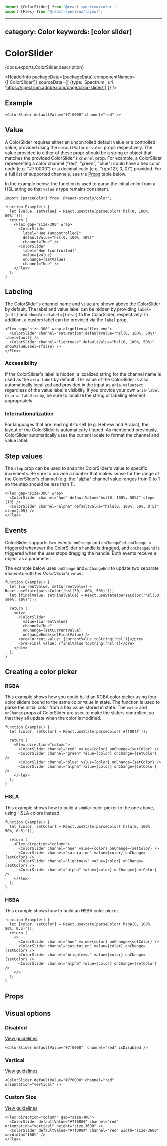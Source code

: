 <!-- Copyright 2020 Adobe. All rights reserved.
This file is licensed to you under the Apache License, Version 2.0 (the "License");
you may not use this file except in compliance with the License. You may obtain a copy
of the License at http://www.apache.org/licenses/LICENSE-2.0
Unless required by applicable law or agreed to in writing, software distributed under
the License is distributed on an "AS IS" BASIS, WITHOUT WARRANTIES OR REPRESENTATIONS
OF ANY KIND, either express or implied. See the License for the specific language
governing permissions and limitations under the License. -->



```jsx import
import {ColorSlider} from '@react-spectrum/color';
import {Flex} from '@react-spectrum/layout';
```

---
category: Color
keywords: [color slider]
---

# ColorSlider

<p>{docs.exports.ColorSlider.description}</p>

<HeaderInfo
  packageData={packageData}
  componentNames={['ColorSlider']}
  sourceData={[
    {type: 'Spectrum', url: 'https://spectrum.adobe.com/page/color-slider/'}
  ]} />

## Example

```tsx example
<ColorSlider defaultValue="#7f0000" channel="red" />
```

## Value

A ColorSlider requires either an uncontrolled default value or a controlled value, provided using the `defaultValue` or `value` props respectively.
The value provided to either of these props should be a string or <TypeLink links={colorTypes.links} type={colorTypes.exports.Color} /> object that matches the provided ColorSlider's `channel` prop. For example, a
ColorSlider representing a color channel ("red", "green", "blue") could have a hex color code (e.g. "#7f0000") or a decimal code (e.g. "rgb(127, 0, 0)") provided.
For a full list of supported channels, see the [Props](#props) table below.

In the example below, the <TypeLink links={statelyDocs.links} type={statelyDocs.exports.parseColor} /> function is used to parse the initial color from a HSL string
so that `value`'s type remains consistent.

```tsx example
import {parseColor} from '@react-stately/color';

function Example() {
  let [value, setValue] = React.useState(parseColor('hsl(0, 100%, 50%)'));
  return (
    <Flex gap="size-300" wrap>
      <ColorSlider
        label="Hue (uncontrolled)"
        defaultValue="hsl(0, 100%, 50%)"
        channel="hue" />
      <ColorSlider
        label="Hue (controlled)"
        value={value}
        onChange={setValue}
        channel="hue" />
    </Flex>
  );
}
```

## Labeling

The ColorSlider's channel name and value are shown above the ColorSlider by default. The label and value label can be hidden by providing
`label={null}` and `showValueLabel={false}` to the ColorSlider, respectively. In addition, a custom label can be provided via the `label` prop.

```tsx example
<Flex gap="size-300" wrap alignItems="flex-end">
  <ColorSlider channel="saturation" defaultValue="hsl(0, 100%, 50%)" label={null} />
  <ColorSlider channel="lightness" defaultValue="hsl(0, 100%, 50%)" showValueLabel={false} />
</Flex>
```

### Accessibility

If the ColorSlider's label is hidden, a localized string for the channel name is used as the `aria-label` by default. The value of the ColorSlider
is also automatically localized and provided to the input as `aria-valuetext` regardless of the value label's visibility. If you provide your own `aria-label`
or `aria-labelledby`, be sure to localize the string or labeling element appropriately.

### Internationalization

For languages that are read right-to-left (e.g. Hebrew and Arabic), the layout of the ColorSlider is automatically flipped. As mentioned previously,
ColorSlider automatically uses the current locale to format the channel and value label.

## Step values

The `step` prop can be used to snap the ColorSlider's value to specific increments. Be sure to provide a number that makes sense for the range of the ColorSlider's channel
(e.g. the "alpha" channel value ranges from 0 to 1 so the step should be less than 1).

```tsx example
<Flex gap="size-300" wrap>
  <ColorSlider channel="hue" defaultValue="hsl(0, 100%, 50%)" step={10} />
  <ColorSlider channel="alpha" defaultValue="hsla(0, 100%, 50%, 0.5)" step={.05} />
</Flex>
```

## Events

ColorSlider supports two events: `onChange` and `onChangeEnd`. `onChange` is triggered whenever the ColorSlider's handle is dragged, and `onChangeEnd`
is triggered when the user stops dragging the handle. Both events receive a <TypeLink links={colorTypes.links} type={colorTypes.exports.Color} /> object
as a parameter.

The example below uses `onChange` and `onChangeEnd` to update two separate elements with the ColorSlider's value.

```tsx example
function Example() {
  let [currentValue, setCurrentValue] = React.useState(parseColor('hsl(50, 100%, 50%)'));
  let [finalValue, setFinalValue] = React.useState(parseColor('hsl(50, 100%, 50%)'));

  return (
    <div>
      <ColorSlider
        value={currentValue}
        channel="hue"
        onChange={setCurrentValue}
        onChangeEnd={setFinalValue} />
      <pre>Current value: {currentValue.toString('hsl')}</pre>
      <pre>Final value: {finalValue.toString('hsl')}</pre>
    </div>
  );
}
```

## Creating a color picker

### RGBA

This example shows how you could build an RGBA color picker using four color sliders bound to the same
color value in state. The <TypeLink links={statelyDocs.links} type={statelyDocs.exports.parseColor} />
function is used to parse the initial color from a hex value, stored in state. The `value` and `onChange` props
of ColorSlider are used to make the sliders controlled, so that they all update when the color is modified.

```tsx example
function Example() {
  let [color, setColor] = React.useState(parseColor('#ff00ff'));

  return (
    <Flex direction="column">
      <ColorSlider channel="red" value={color} onChange={setColor} />
      <ColorSlider channel="green" value={color} onChange={setColor} />
      <ColorSlider channel="blue" value={color} onChange={setColor} />
      <ColorSlider channel="alpha" value={color} onChange={setColor} />
    </Flex>
  );
}
```

### HSLA

This example shows how to build a similar color picker to the one above, using HSLA colors instead.

```tsx example
function Example() {
  let [color, setColor] = React.useState(parseColor('hsla(0, 100%, 50%, 0.5)'));

  return (
    <Flex direction="column">
      <ColorSlider channel="hue" value={color} onChange={setColor} />
      <ColorSlider channel="saturation" value={color} onChange={setColor} />
      <ColorSlider channel="lightness" value={color} onChange={setColor} />
      <ColorSlider channel="alpha" value={color} onChange={setColor} />
    </Flex>
  );
}
```

### HSBA

This example shows how to build an HSBA color picker.

```tsx example
function Example() {
  let [color, setColor] = React.useState(parseColor('hsba(0, 100%, 50%, 0.5)'));
  return (
    <>
      <ColorSlider channel="hue" value={color} onChange={setColor} />
      <ColorSlider channel="saturation" value={color} onChange={setColor} />
      <ColorSlider channel="brightness" value={color} onChange={setColor} />
      <ColorSlider channel="alpha" value={color} onChange={setColor} />
    </>
  );
}
```

## Props

<PropTable component={docs.exports.ColorSlider} links={docs.links} />

## Visual options

### Disabled
[View guidelines](https://spectrum.adobe.com/page/color-slider/#Disabled)

```tsx example
<ColorSlider defaultValue="#7f0000"  channel="red" isDisabled />
```

### Vertical
[View guidelines](https://spectrum.adobe.com/page/color-slider/#Orientation)

```tsx example
<ColorSlider defaultValue="#7f0000" channel="red" orientation="vertical" />
```

### Custom Size
[View guidelines](https://spectrum.adobe.com/page/color-slider/#Length)

```tsx example
<Flex direction="column" gap="size-300">
  <ColorSlider defaultValue="#7f0000" channel="red" orientation="vertical" height="size-3600" />
  <ColorSlider defaultValue="#7f0000" channel="red" width="size-3600" maxWidth="100%" />
</Flex>
```
